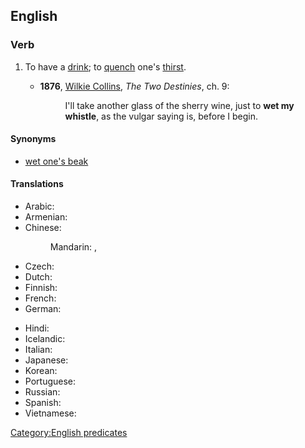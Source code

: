 ==English==

===Verb===
{{head|en|verb|head=[[wet]] [[one]][['s]] [[whistle]]}}

# {{label|en|idiomatic}} To have a [[drink]]; to [[quench]] one's [[thirst]].
#* '''1876''', [[w:Wilkie Collins|Wilkie Collins]], ''The Two Destinies'', ch. 9:
#*: I'll take another glass of the sherry wine, just to '''wet my whistle''', as the vulgar saying is, before I begin.

====Synonyms====
* [[wet one's beak]]

====Translations====
{{trans-top|to have drink}}
* Arabic: {{t-needed|ar}}
* Armenian: {{t|hy|կոկորդը թրջել|sc=Armn}}
* Chinese:
*: Mandarin: {{t+|cmn|润喉|sc=Hani}}, {{t+|cmn|解渴|sc=Hani}}
* Czech: {{t|cs|svlažit volátko|pf}}
* Dutch: {{t-needed|nl}}
* Finnish: {{t|fi|kostuttaa kurkkuaan}}
* French: {{t+|fr|affûter}}
* German: {{t-needed|de}}
{{trans-mid}}
* Hindi: {{t-needed|hi}}
* Icelandic: {{t|is|væta kverkarnar}}
* Italian: {{t-needed|it}}
* Japanese: {{t-needed|ja}}
* Korean: {{t-needed|ko}}
* Portuguese: {{t|pt|molhar a garganta}}
* Russian: {{t|ru|промочить го́рло}}
* Spanish: {{t|es|mojar el gaznate}}
* Vietnamese: {{t-needed|vi}}
{{trans-bottom}}

[[Category:English predicates]]